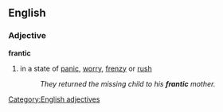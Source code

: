 ==English==
===Adjective===
[[Category:English adjectives]]
'''frantic'''
#in a state of [[panic]], [[worry]], [[frenzy]] or [[rush]]
#:''They returned the missing child to his '''frantic''' mother.''